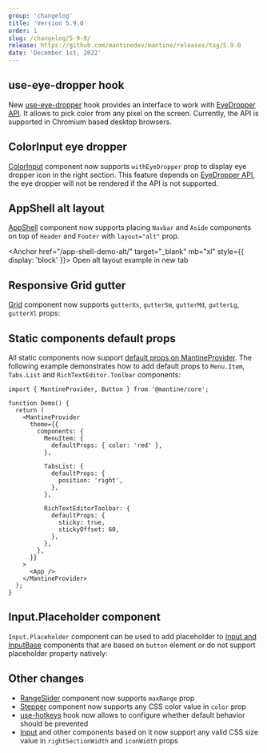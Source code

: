 ```yaml
---
group: 'changelog'
title: 'Version 5.9.0'
order: 1
slug: /changelog/5-9-0/
release: https://github.com/mantinedev/mantine/releases/tag/5.9.0
date: 'December 1st, 2022'
---
```



## use-eye-dropper hook

New [use-eye-dropper](https://mantine.dev/hooks/use-eye-dropper/) hook provides an interface to work with [EyeDropper API](https://developer.mozilla.org/en-US/docs/Web/API/EyeDropper_API).
It allows to pick color from any pixel on the screen. Currently, the API is supported in Chromium based desktop browsers.

<Demo data={HooksDemos.useEyeDropperUsage} />

## ColorInput eye dropper

[ColorInput](https://mantine.dev/core/color-input/) component now supports `withEyeDropper` prop to display eye dropper icon in the right section.
This feature depends on [EyeDropper API](https://developer.mozilla.org/en-US/docs/Web/API/EyeDropper_API),
the eye dropper will not be rendered if the API is not supported.

<Demo data={ColorInputDemos.eyeDropper} />

## AppShell alt layout

[AppShell](https://mantine.dev/core/) component now supports placing `Navbar` and `Aside` components on top of `Header` and `Footer` with `layout="alt"` prop.

<Anchor href="/app-shell-demo-alt/" target="_blank" mb="xl" style={{ display: 'block' }}>
  Open alt layout example in new tab
</Anchor>

## Responsive Grid gutter

[Grid](https://mantine.dev/core/grid/) component now supports `gutterXs`, `gutterSm`, `gutterMd`, `gutterLg`, `gutterXl` props:

<Demo data={GridDemos.gutter} />

## Static components default props

All static components now support [default props on MantineProvider](/theming/default-props/).
The following example demonstrates how to add default props to `Menu.Item`, `Tabs.List` and
`RichTextEditor.Toolbar` components:

```tsx
import { MantineProvider, Button } from '@mantine/core';

function Demo() {
  return (
    <MantineProvider
      theme={{
        components: {
          MenuItem: {
            defaultProps: { color: 'red' },
          },

          TabsList: {
            defaultProps: {
              position: 'right',
            },
          },

          RichTextEditorToolbar: {
            defaultProps: {
              sticky: true,
              stickyOffset: 60,
            },
          },
        },
      }}
    >
      <App />
    </MantineProvider>
  );
}
```

## Input.Placeholder component

`Input.Placeholder` component can be used to add placeholder to [Input and InputBase](https://mantine.dev/core/input/) components that are based on `button` element
or do not support placeholder property natively:

<Demo data={InputDemos.placeholder} />

## Other changes

- [RangeSlider](https://mantine.dev/core/slider/) component now supports `maxRange` prop
- [Stepper](https://mantine.dev/core/stepper/) component now supports any CSS color value in `color` prop
- [use-hotkeys](https://mantine.dev/hooks/use-hot-keys/) hook now allows to configure whether default behavior should be prevented
- [Input](https://mantine.dev/core/input/) and other components based on it now support any valid CSS size value in `rightSectionWidth` and `iconWidth` props
